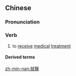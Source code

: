 {{also|就医}}
==Chinese==
{{zh-forms|s=就医}}

===Pronunciation===
{{zh-pron
|m=jiùyī
|c=zau6 ji1
|cat=v
}}

===Verb===
{{zh-verb}}

# to [[receive]] [[medical]] [[treatment]]

====Derived terms====
{{zh-der|保外就醫}}

[[zh-min-nan:就醫]]